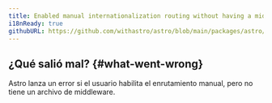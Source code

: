 ```yaml
---
title: Enabled manual internationalization routing without having a middleware.
i18nReady: true
githubURL: https://github.com/withastro/astro/blob/main/packages/astro/src/core/errors/errors-data.ts
---
```


## ¿Qué salió mal? \{#what-went-wrong\}
Astro lanza un error si el usuario habilita el enrutamiento manual, pero no tiene un archivo de middleware.